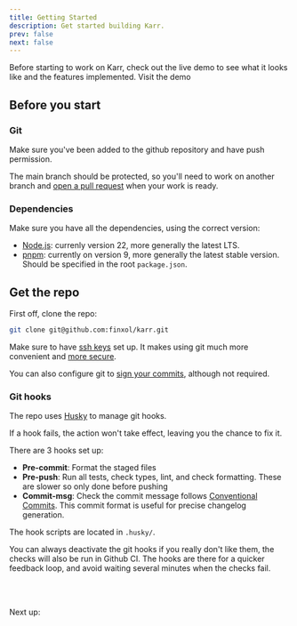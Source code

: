 ```yaml
---
title: Getting Started
description: Get started building Karr.
prev: false
next: false
---
```



<Card title="Live demo" icon="rocket">
    Before starting to work on Karr, check out the live demo to see what it looks like and the features implemented.
    <LinkButton
        href="https://karr.finxol.io"
        target="_blank"
        rel="noopener noreferrer"
        variant="secondary"
        icon="external"
        iconPlacement="start"
    >
        Visit the demo
    </LinkButton>
</Card>

## Before you start

### Git

Make sure you've been added to the github repository and have push permission.

The main branch should be protected, so you'll need to work on another branch and
[open a pull request](https://docs.github.com/en/pull-requests/collaborating-with-pull-requests/proposing-changes-to-your-work-with-pull-requests/creating-a-pull-request)
when your work is ready.

### Dependencies

Make sure you have all the dependencies, using the correct version:

- [Node.js](https://nodejs.org/en/download): currenly version 22, more generally the latest LTS.
- [pnpm](https://pnpm.io/installation): currently on version 9, more generally the latest stable version.
  Should be specified in the root `package.json`.

## Get the repo

First off, clone the repo:

```sh
git clone git@github.com:finxol/karr.git
```

Make sure to have [ssh keys](https://docs.github.com/en/authentication/connecting-to-github-with-ssh/adding-a-new-ssh-key-to-your-github-account) set up.
It makes using git much more convenient and [more secure](https://superuser.com/questions/1526712/why-is-ssh-safer-than-https-on-direct-connections-to-a-git-repository-with-crede).

You can also configure git to [sign your commits](https://docs.github.com/en/authentication/managing-commit-signature-verification/signing-commits),
although not required.

### Git hooks

The repo uses [Husky](https://typicode.github.io/husky/) to manage git hooks.

If a hook fails, the action won't take effect, leaving you the chance to fix it.

There are 3 hooks set up:

- **Pre-commit**: Format the staged files
- **Pre-push**: Run all tests, check types, lint, and check formatting. These are slower so only done before pushing
- **Commit-msg**: Check the commit message follows [Conventional Commits](https://www.conventionalcommits.org/en/v1.0.0/).
  This commit format is useful for precise changelog generation.

The hook scripts are located in `.husky/`.

You can always deactivate the git hooks if you really don't like them, the checks will also be run in Github CI.
The hooks are there for a quicker feedback loop, and avoid waiting several minutes when the checks fail.

<br /><br />

Next up:
<LinkCard
  title="Project Structure"
  href="/development/project-structure/"
  description="Get familiar with the architecture of Karr"
/>
